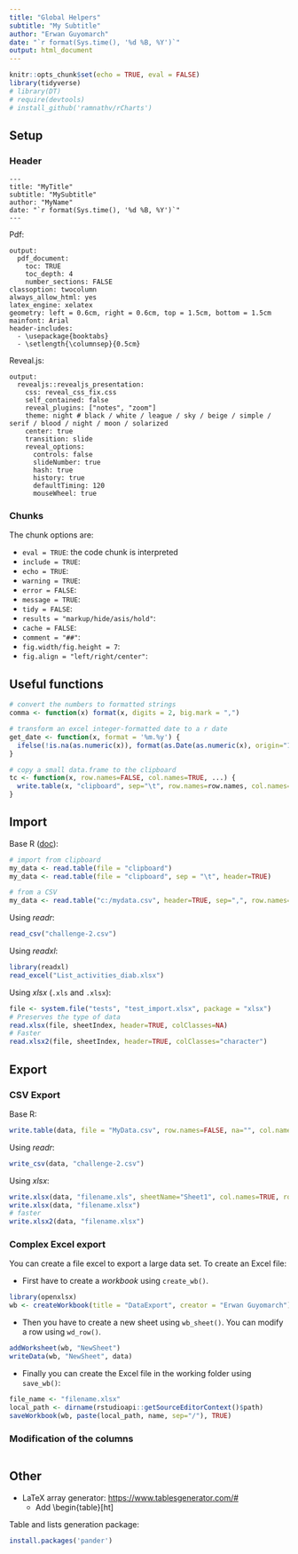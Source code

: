 ```yaml
---
title: "Global Helpers"
subtitle: "My Subtitle"
author: "Erwan Guyomarch"
date: "`r format(Sys.time(), '%d %B, %Y')`"
output: html_document
---
```


```r
knitr::opts_chunk$set(echo = TRUE, eval = FALSE)
library(tidyverse)
# library(DT)
# require(devtools)
# install_github('ramnathv/rCharts')
```


## Setup

### Header

```
---
title: "MyTitle"
subtitle: "MySubtitle"
author: "MyName"
date: "`r format(Sys.time(), '%d %B, %Y')`"
---
```

Pdf:
```
output: 
  pdf_document:
    toc: TRUE
    toc_depth: 4
    number_sections: FALSE
classoption: twocolumn
always_allow_html: yes
latex_engine: xelatex
geometry: left = 0.6cm, right = 0.6cm, top = 1.5cm, bottom = 1.5cm
mainfont: Arial
header-includes:
  - \usepackage{booktabs}
  - \setlength{\columnsep}{0.5cm}
```

Reveal.js:
```
output: 
  revealjs::revealjs_presentation:
    css: reveal_css_fix.css
    self_contained: false
    reveal_plugins: ["notes", "zoom"]
    theme: night # black / white / league / sky / beige / simple / serif / blood / night / moon / solarized
    center: true
    transition: slide
    reveal_options:
      controls: false
      slideNumber: true
      hash: true
      history: true
      defaultTiming: 120
      mouseWheel: true
```



### Chunks

The chunk options are:

- `eval = TRUE`: the code chunk is interpreted
- `include = TRUE`: 
- `echo = TRUE`: 
- `warning = TRUE`: 
- `error = FALSE`: 
- `message = TRUE`: 
- `tidy = FALSE`: 
- `results = "markup/hide/asis/hold"`: 
- `cache = FALSE`: 
- `comment = "##"`: 
- `fig.width/fig.height = 7`: 
- `fig.align = "left/right/center"`: 




## Useful functions

```r
# convert the numbers to formatted strings
comma <- function(x) format(x, digits = 2, big.mark = ",")

# transform an excel integer-formatted date to a r date
get_date <- function(x, format = '%m.%y') {
  ifelse(!is.na(as.numeric(x)), format(as.Date(as.numeric(x), origin="1899-12-30"), format), x)
}

# copy a small data.frame to the clipboard
tc <- function(x, row.names=FALSE, col.names=TRUE, ...) {
  write.table(x, "clipboard", sep="\t", row.names=row.names, col.names=col.names, ...)
}
```




## Import

Base R ([doc](https://www.rdocumentation.org/packages/utils/versions/3.6.1/topics/read.table)):
```r
# import from clipboard
my_data <- read.table(file = "clipboard")
my_data <- read.table(file = "clipboard", sep = "\t", header=TRUE)

# from a CSV
my_data <- read.table("c:/mydata.csv", header=TRUE, sep=",", row.names="id")
```

Using *readr*:
```r
read_csv("challenge-2.csv")
```

Using *readxl*:
```r
library(readxl)
read_excel("List_activities_diab.xlsx")
```

Using *xlsx* (`.xls` and `.xlsx`):
```r
file <- system.file("tests", "test_import.xlsx", package = "xlsx")
# Preserves the type of data
read.xlsx(file, sheetIndex, header=TRUE, colClasses=NA)
# Faster
read.xlsx2(file, sheetIndex, header=TRUE, colClasses="character")
```



## Export

### CSV Export

Base R:
```r
write.table(data, file = "MyData.csv", row.names=FALSE, na="", col.names=FALSE, sep=",")
```

Using *readr*:
```r
write_csv(data, "challenge-2.csv")
```

Using *xlsx*:
```r
write.xlsx(data, "filename.xls", sheetName="Sheet1", col.names=TRUE, row.names=TRUE, append=FALSE)
write.xlsx(data, "filename.xlsx")
# faster
write.xlsx2(data, "filename.xlsx")
```


### Complex Excel export

You can create a file excel to export a large data set. 
To create an Excel file:

- First have to create a *workbook* using `create_wb()`.

```r
library(openxlsx)
wb <- createWorkbook(title = "DataExport", creator = "Erwan Guyomarch")
```

- Then you have to create a new sheet using `wb_sheet()`. You can modify a row using `wd_row()`.

```r
addWorksheet(wb, "NewSheet")
writeData(wb, "NewSheet", data) 
```

- Finally you can create the Excel file in the working folder using `save_wb()`:

```r
file_name <- "filename.xlsx"
local_path <- dirname(rstudioapi::getSourceEditorContext()$path)
saveWorkbook(wb, paste(local_path, name, sep="/"), TRUE)
```

### Modification of the columns

```r

```




## Other

- LaTeX array generator: <https://www.tablesgenerator.com/#>
  - Add \begin{table}[ht]
  
Table and lists generation package:
```r
install.packages('pander')
```

